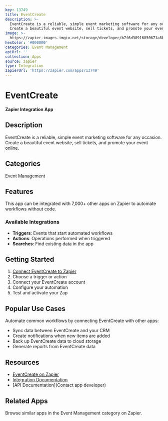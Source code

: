 ```yaml
---
key: 13749
title: EventCreate
description: >-
  EventCreate is a reliable, simple event marketing software for any occasion.
  Create a beautiful event website, sell tickets, and promote your event online.
image: >-
  https://zapier-images.imgix.net/storage/developer/b7f6d38916850671a8bc27bf0f8688ac_2.png?auto=format%2Ccompress&ixlib=python-3.0.0&q=50
hexColor: '#000000'
categories: Event Management
apiUrl: ''
collection: Apps
source: zapier
type: Integration
zapierUrl: 'https://zapier.com/apps/13749'
---
```

# EventCreate

**Zapier Integration App**

## Description

EventCreate is a reliable, simple event marketing software for any occasion. Create a beautiful event website, sell tickets, and promote your event online.

## Categories

Event Management

## Features

This app can be integrated with 7,000+ other apps on Zapier to automate workflows without code.

### Available Integrations

- **Triggers**: Events that start automated workflows
- **Actions**: Operations performed when triggered
- **Searches**: Find existing data in the app

## Getting Started

1. [Connect EventCreate to Zapier](https://zapier.com/apps/13749)
2. Choose a trigger or action
3. Connect your EventCreate account
4. Configure your automation
5. Test and activate your Zap

## Popular Use Cases

Automate common workflows by connecting EventCreate with other apps:

- Sync data between EventCreate and your CRM
- Create notifications when new items are added
- Back up EventCreate data to cloud storage
- Generate reports from EventCreate data

## Resources

- [EventCreate on Zapier](https://zapier.com/apps/13749)
- [Integration Documentation](https://zapier.com/apps/13749/integrations)
- [API Documentation](Contact app developer)

## Related Apps

Browse similar apps in the Event Management category on Zapier.
